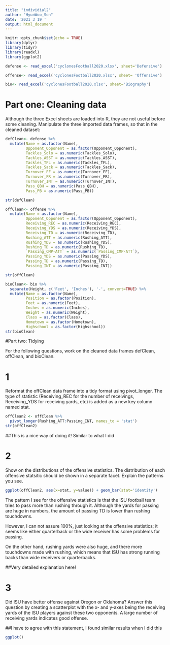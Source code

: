 ```yaml
---
title: "individial2"
author: "HyunWoo_Son"
date: '2021 3 19 '
output: html_document
---
```



```r
knitr::opts_chunk$set(echo = TRUE)
library(dplyr)
library(tidyr)
library(readxl)
library(ggplot2)
```

```r
defense <- read_excel('cyclonesFootball2020.xlsx', sheet='Defensive')
```

```r

offense<- read_excel('cyclonesFootball2020.xlsx', sheet= 'Offensive')
```

```r
bio<- read_excel('cyclonesFootball2020.xlsx', sheet='Biography')
```

# Part one: Cleaning data

Although the three Excel sheets are loaded into R, they are not useful before some cleaning. Manipulate the three imported data frames, so that in the cleaned dataset:


```r
defClean<- defense %>%
  mutate(Name = as.factor(Name),
         Opponent_Opponent = as.factor(Opponent_Opponent),
         Tackles_Solo = as.numeric(Tackles_Solo),
         Tackles_ASST = as.numeric(Tackles_ASST),
         Tackles_TFL = as.numeric(Tackles_TFL),
         Tackles_Sack = as.numeric(Tackles_Sack),
         Turnover_FF = as.numeric(Turnover_FF),
         Turnover_FR = as.numeric(Turnover_FR),
         Turnover_INT = as.numeric(Turnover_INT),
         Pass_QBH = as.numeric(Pass_QBH),
         Pass_PB = as.numeric(Pass_PB))

str(defClean)
```
```r
offClean<- offense %>%
  mutate(Name = as.factor(Name),
         Opponent_Opponent = as.factor(Opponent_Opponent),
         Receiving_REC = as.numeric(Receiving_REC),
         Receiving_YDS = as.numeric(Receiving_YDS),
         Receiving_TD = as.numeric(Receiving_TD),
         Rushing_ATT = as.numeric(Rushing_ATT),
         Rushing_YDS = as.numeric(Rushing_YDS),
         Rushing_TD = as.numeric(Rushing_TD),
         `Passing_CMP-ATT` = as.numeric(`Passing_CMP-ATT`),
         Passing_YDS = as.numeric(Passing_YDS),
         Passing_TD = as.numeric(Passing_TD),
         Passing_INT = as.numeric(Passing_INT))

str(offClean)

```
```r
bioClean<- bio %>%
  separate(Height, c('Feet', 'Inches'), '-', convert=TRUE) %>%
  mutate(Name = as.factor(Name),
         Position = as.factor(Position),
         Feet = as.numeric(Feet),
         Inches = as.numeric(Inches),
         Weight = as.numeric(Weight),
         Class = as.factor(Class),
         Hometown = as.factor(Hometown),
         Highschool = as.factor(Highschool))
str(bioClean)
```

#Part two: Tidying

For the following questions, work on the cleaned data frames defClean, offClean, and bioClean.

# 1

Reformat the offClean data frame into a tidy format using pivot_longer. The type of statistic (Receiving_REC for the number of receivings, Receiving_YDS for receiving yards, etc) is added as a new key column named stat.

```r
offClean2 <- offClean %>%
  pivot_longer(Rushing_ATT:Passing_INT, names_to = 'stat')
str(offClean2)

```
##This is a nice way of doing it! Similar to what I did

#  2 
Show on the distributions of the offensive statistics. The distribution of each offensive statsitic should be shown in a separate facet. Explain the patterns you see.


```r
ggplot(offClean2, aes(x=stat, y=value)) + geom_bar(stat='identity')
```
The pattern I see for the offensive statistics is that the ISU football team tries to pass more than rushing through it. Although the yards for passing are huge in numbers, the amount of passing TD is lower than rushing touchdowns. 

However, I can not assure 100%, just looking at the offensive statistics; it seems like either quarterback or the wide receiver has some problems for passing. 

On the other hand, rushing yards were also huge, and there more touchdowns made with rushing, which means that ISU has strong running backs than wide receivers or quarterbacks. 


##Very detailed explanation here! 

# 3
Did ISU have better offense against Oregon or Oklahoma? Answer this question by creating a scatterplot with the x- and y-axes being the receiving yards of the ISU players against these two opponents. A large number of receiving yards indicates good offense.

##I have to agree with this statement, I found similar results when I did this

```r
ggplot()
```

